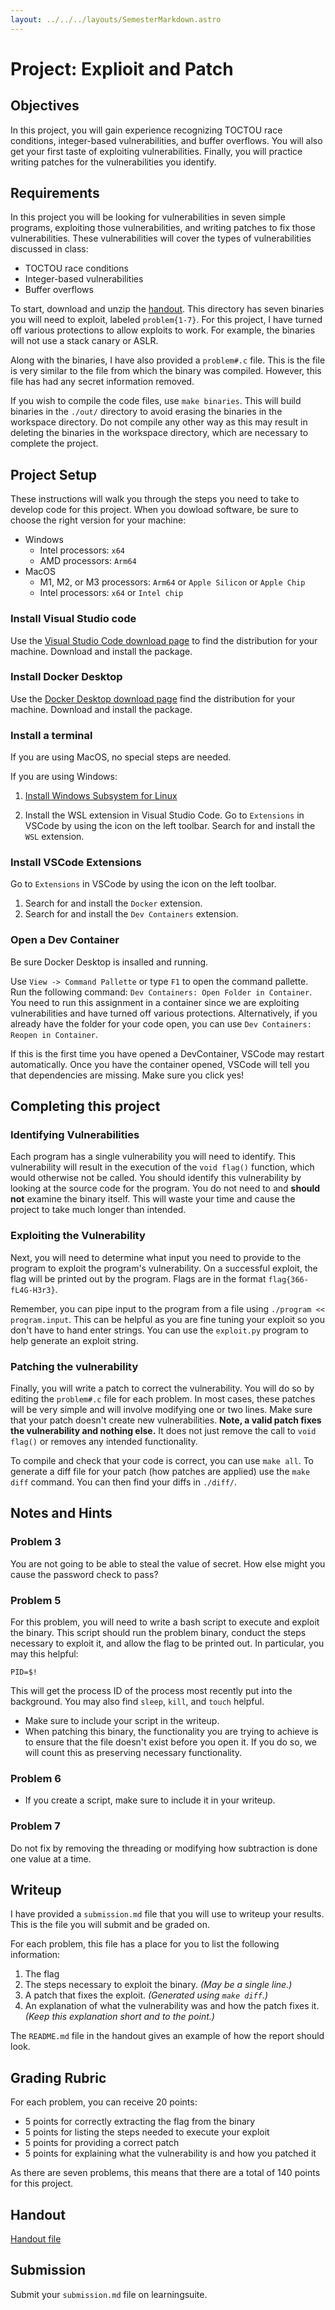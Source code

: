 ```yaml
---
layout: ../../../layouts/SemesterMarkdown.astro
---
```


# Project: Explioit and Patch

## Objectives

In this project, you will gain experience recognizing TOCTOU race conditions,
integer-based vulnerabilities, and buffer overflows. You will also get your
first taste of exploiting vulnerabilities. Finally, you will practice writing
patches for the vulnerabilities you identify.

## Requirements

In this project you will be looking for vulnerabilities in seven simple
programs, exploiting those vulnerabilities, and writing patches to fix those
vulnerabilities. These vulnerabilities will cover the types of vulnerabilities
discussed in class:

- TOCTOU race conditions
- Integer-based vulnerabilities
- Buffer overflows

To start, download and unzip the
[handout](/code/fall2024/exploit-and-patch-handout.tar.gz). This directory has
seven binaries you will need to exploit, labeled `problem{1-7}`. For this
project, I have turned off various protections to allow exploits to work. For
example, the binaries will not use a stack canary or ASLR.

Along with the binaries, I have also provided a `problem#.c` file. This is the
file is very similar to the file from which the binary was compiled. However,
this file has had any secret information removed.

If you wish to compile the code files, use `make binaries`. This will build
binaries in the `./out/` directory to avoid erasing the binaries in the
workspace directory. Do not compile any other way as this may result in deleting
the binaries in the workspace directory, which are necessary to complete the
project.

## Project Setup

These instructions will walk you through the steps you need to take to develop
code for this project. When you dowload software, be sure to choose the right
version for your machine:

- Windows
  - Intel processors: `x64`
  - AMD processors: `Arm64`
- MacOS
  - M1, M2, or M3 processors: `Arm64` or `Apple Silicon` or `Apple Chip`
  - Intel processors: `x64` or `Intel chip`

### Install Visual Studio code

Use the
[Visual Studio Code download page](https://code.visualstudio.com/download) to
find the distribution for your machine. Download and install the package.

### Install Docker Desktop

Use the
[Docker Desktop download page](https://www.docker.com/products/docker-desktop/)
find the distribution for your machine. Download and install the package.

### Install a terminal

If you are using MacOS, no special steps are needed.

If you are using Windows:

1. [Install Windows Subsystem for Linux](https://learn.microsoft.com/windows/wsl/install)

1. Install the WSL extension in Visual Studio Code. Go to `Extensions` in VSCode
   by using the icon on the left toolbar. Search for and install the `WSL`
   extension.

### Install VSCode Extensions

Go to `Extensions` in VSCode by using the icon on the left toolbar.

1. Search for and install the `Docker` extension.
1. Search for and install the `Dev Containers` extension.

### Open a Dev Container

Be sure Docker Desktop is insalled and running.

Use `View -> Command Pallette` or type `F1` to open the command pallette. Run
the following command: `Dev Containers: Open Folder in Container`. You need to
run this assignment in a container since we are exploiting vulnerabilities and
have turned off various protections. Alternatively, if you already have the
folder for your code open, you can use `Dev Containers: Reopen in Container`.

If this is the first time you have opened a DevContainer, VSCode may restart
automatically. Once you have the container opened, VSCode will tell you that
dependencies are missing. Make sure you click yes!

## Completing this project

### Identifying Vulnerabilities

Each program has a single vulnerability you will need to identify. This
vulnerability will result in the execution of the `void flag()` function, which
would otherwise not be called. You should identify this vulnerability by looking
at the source code for the program. You do not need to and **should not**
examine the binary itself. This will waste your time and cause the project to
take much longer than intended.

### Exploiting the Vulnerability

Next, you will need to determine what input you need to provide to the program
to exploit the program's vulnerability. On a successful exploit, the flag will
be printed out by the program. Flags are in the format `flag{366-fL4G-H3r3}`.

Remember, you can pipe input to the program from a file using
`./program << program.input`. This can be helpful as you are fine tuning your
exploit so you don't have to hand enter strings. You can use the `exploit.py`
program to help generate an exploit string.

### Patching the vulnerability

Finally, you will write a patch to correct the vulnerability. You will do so by
editing the `problem#.c` file for each problem. In most cases, these patches
will be very simple and will involve modifying one or two lines. Make sure that
your patch doesn't create new vulnerabilities. **Note, a valid patch fixes the
vulnerability and nothing else.** It does not just remove the call to
`void flag()` or removes any intended functionality.

To compile and check that your code is correct, you can use `make all`. To
generate a diff file for your patch (how patches are applied) use the
`make diff` command. You can then find your diffs in `./diff/`.

## Notes and Hints

### Problem 3

You are not going to be able to steal the value of secret. How else might you
cause the password check to pass?

### Problem 5

For this problem, you will need to write a bash script to execute and exploit
the binary. This script should run the problem binary, conduct the steps
necessary to exploit it, and allow the flag to be printed out. In particular,
you may this helpful:

```
PID=$!
```

This will get the process ID of the process most recently put into the
background. You may also find `sleep`, `kill`, and `touch` helpful.

- Make sure to include your script in the writeup.
- When patching this binary, the functionality you are trying to achieve is to
  ensure that the file doesn't exist before you open it. If you do so, we will
  count this as preserving necessary functionality.

### Problem 6

- If you create a script, make sure to include it in your writeup.

### Problem 7

Do not fix by removing the threading or modifying how subtraction is done one
value at a time.

## Writeup

I have provided a `submission.md` file that you will use to writeup your
results. This is the file you will submit and be graded on.

For each problem, this file has a place for you to list the following
information:

1. The flag
2. The steps necessary to exploit the binary. _(May be a single line.)_
3. A patch that fixes the exploit. _(Generated using `make diff`.)_
4. An explanation of what the vulnerability was and how the patch fixes it.
   _(Keep this explanation short and to the point.)_

The `README.md` file in the handout gives an example of how the report should
look.

## Grading Rubric

For each problem, you can receive 20 points:

- 5 points for correctly extracting the flag from the binary
- 5 points for listing the steps needed to execute your exploit
- 5 points for providing a correct patch
- 5 points for explaining what the vulnerability is and how you patched it

As there are seven problems, this means that there are a total of 140 points for
this project.

## Handout

[Handout file](/code/fall2024/exploit-and-patch-handout.tar.gz)

## Submission

Submit your `submission.md` file on learningsuite.


